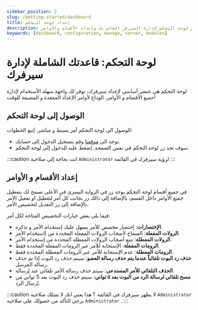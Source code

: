 ```yaml
---
sidebar_position: 2
slug: /getting-started/dashboard
title: إعداد لوحة التحكم
description: مستند شامل حَول إستخدام لوحة التحكم لإدارة السيرفر الخاص بك وإعداد الأقسام والأوامر.
keywords: [dashboard, configuration, manage, server, modules]
---
```


# لوحة التحكم: قاعدتك الشاملة لإدارة سيرفرك

لوحة التحكم هي عنصر أساسي لإعداد سيرفرك، توفر لك واجهة سهلة الأستخدام لإدارة جميع الأقسام و الأوامر، الوداع لأوامر الإعداد المعقدة و المضيعة للوقت!

## الوصول إلى لوحة التحكم

الوصول الى لوحة التحكم أمر بسيط و مباشر، إتبع الخطوات:
- توجه الى [موقعنا](https://probot.io/) وقم بتسجيل الدخول إلى حسابك.
- سوف تجد زر لوحة التحكم في نفس الصفحة, إضغط عليه للدخول إلى لوحة التحكم.

:::caution
انت بحاجة إلى صلاحية `Administrator` لرؤية سيرفرك في القائمة
:::

## إعداد الأقسام و الأوامر

في جميع أقسام لوحة التحكم يوجد زر في الزواية اليسرى في الأعلى تسمح لك بتعطيل جميع الأوامر داخل القسم، بالإضافة إلى ذالك زر بجانب كل أمر لتعطيل او تفعيل الأمر بالإضافة إلى زر التعديل لتخصيص الأمر.

فيما يلي بعض خيارات التخصيص المتاحة لكل أمر:
- **الإختصارات**: إختصار مخصص للأمر يسهل عليك إستخدام الأمر و تذكره.
- **الرولات المفعلة**: السماح لأصحاب الرولات المفعلة المحددة من إاستخدام الأمر.
- **الرولات المعطلة**: منع أصحاب الرولات المعطلة المحددة من إستخدام الأمر.
- **الرومات المفعلة**: الإستجابة للأمر عبر الرومات المفعلة المحددة فقط.
- **الرومات المعطلة**: عدم الإستجابة للأمر عبر الرومات المعطلة المحددة فقط.
- **حذف رد البوت تلقائياً عندما يتم حذف رسالة العضو**: سيتم حذف رد البوت إذا تم حذف رسالة المرسل.
- **الحذف التلقائي للأمر المستدعى**: سيتم حذف رسالة الأمر تلقائي عند إرساله.
- **مسح تلقائي لرسالة الرد من البوت بعد ٥ ثواني**: سيتم حذف رد البوت بعد 5 ثواني من إرسال الرد.

:::caution
لا يظهر سيرفرك في القائمة ؟ هذا يعني انك لا تمتلك صلاحية `Administrator`
يرجى التأكد من حصولك على صلاحية `Administrator` .
:::
